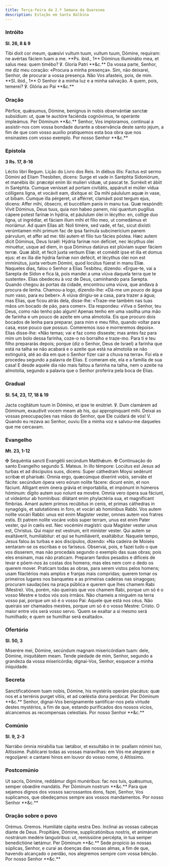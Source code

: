 ```yaml
---
title: Terça-feira da 2.ª Semana da Quaresma
description: Estação em Santa Balbina
---
```


### Intróito

**Sl. 26, 8 & 9**

<div class="side-by-side not-content">
  <span class="text-justify">
    Tibi dixit cor meum, quæsívi vultum tuum, vultum tuum, Dómine, requíram: ne
    avértas fáciem tuam a me. **Ps. ibid., 1** Dóminus illuminátio mea, et salus
    mea: quem timébo? ℣. Gloria Patri **&c.**
  </span>
  <span class="text-justify">
    Da vossa parte, Senhor, me diz meu coração: «Procura a minha presença». Sim,
    não deixarei, Senhor, de procurar a vossa presença. Não Vos afasteis, pois,
    de mim. **Sl. ibid., 1** O Senhor é a minha luz e a minha salvação. A quem,
    pois, temerei? ℣. Glória ao Pai **&c.**
  </span>
</div>

### Oração

<div class="side-by-side not-content">
  <span class="text-justify">
    Pérfice, quǽsumus, Dómine, benignus in nobis observántiæ sanctæ subsídium:
    ut, quæ te auctóre faciénda cognóvimus, te operánte impleámus. Per Dóminum
    **&c.**
  </span>
  <span class="text-justify">
    Senhor, Vos imploramos, continuai a assistir-nos com vossa bondade durante a
    observância deste santo jejum, a fim de que com vosso auxílio pratiquemos
    esta boa obra que nos ensinastes com vosso exemplo. Por nosso Senhor **&c.**
  </span>
</div>

### Epístola

**3 Rs. 17, 8-16**

<div class="side-by-side not-content">
  <span class="text-justify">Léctio libri Regum.</span>
  <span class="text-justify">Lição do Livro dos Reis.</span>
  <span class="text-justify">
    In diébus illis: Factus est sermo Dómini ad Elíam Thesbíten, dicens: Surge
    et vade in Saréphta Sidoniórum, et manébis ibi: præcépi enim ibi mulíeri
    víduæ, ut pascat te. Surréxit et ábiit in Saréphta. Cumque venísset ad
    portam civitátis, appáruit ei múlier vídua cólligens ligna, et vocávit eam,
    dixítque ei: Da mihi páululum aquæ in vase, ut bibam. Cumque illa pérgeret,
    ut afférret, clamávit post tergum ejus, dicens: Affer mihi, óbsecro, et
    buccéllam panis in manu tua. Quæ respóndit: Vivit Dóminus, Deus tuus, quia
    non habeo panem, nisi quantum pugíllus cápere potest farínæ in hýdria, et
    páululum ólei in lécytho: en, collige duo ligna, ut ingrédiar, et fáciam
    illum mihi et fílio meo, ut comedámus et moriámur. Ad quam Elías ait: Noli
    timére, sed vade, et fac, sicut dixísti: verúmtamen mihi primum fac de ipsa
    farínula subcinerícium panem párvulum, et affer ad me: tibi autem et fílio
    tuo fácies póstea. Hæc autem dicit Dóminus, Deus Israël: Hýdria farínæ non
    defíciet, nec lécythus ólei minuétur, usque ad diem, in qua Dóminus datúrus
    est plúviam super fáciem terræ. Quæ ábiit, et fecit juxta verbum Elíæ: et
    comédit ipse et illa et domus ejus: et ex illa die hýdria farínæ non
    defécit, et lécythus ólei non est imminútus, juxta verbum Dómini, quod
    locútus fúerat in manu Elíæ.
  </span>
  <span class="text-justify">
    Naqueles dias, falou o Senhor a Elias Tesbiteu, dizendo: «Ergue-te, vai a
    Sarepta de Sídon e fica lá, pois mandei a uma viúva daquela terra que te
    sustente». Elias obedeceu à voz de Deus, caminhando para Sarepta. Quando
    chegou às portas da cidade, encontrou uma viúva, que andava à procura de
    lenha. Chamou-a logo, dizendo-lhe: «Dá-me um pouco de água num vaso, para eu
    beber». A viúva dirigiu-se a casa, para trazer a água; mas Elias, que ficou
    atrás dela, disse-lhe: «Traze-me também nas tuas mãos um bocado de pão, para
    comer». Ela respondeu: «Viva o Senhor, teu Deus, como não tenho pão algum!
    Apenas tenho em uma vasilha uma mão de farinha e um pouco de azeite em uma
    almotolia. Eis que procuro dois bocados de lenha para preparar, para mim e
    meu filho, quando voltar para casa, esse pouco que possuo. Comeremos isso e
    morreremos depois». Elias disse-lhe: «Não temas; vai e faz como disseste;
    mas antes faz para mim um bolo dessa farinha, coze-o no borralho e traze-mo.
    Para ti e teu filho prepararás depois; porque (diz o Senhor, Deus de Israel)
    a farinha que está na talha se não acabará e o azeite que está na almotolia
    se não extinguirá, até ao dia em que o Senhor fizer cair a chuva na terra».
    Foi ela e procedeu segundo a palavra de Elias. E comeram ele, ela e a
    família de sua casa! E desde aquele dia não mais faltou a farinha na talha,
    nem o azeite na almotolia, segundo a palavra que o Senhor proferira pela
    boca de Elias.
  </span>
</div>

### Gradual

**Sl. 54, 23, 17, 18 & 19**

<div class="side-by-side not-content">
  <span class="text-justify">
    Jacta cogitátum tuum in Dómino, et ipse te enútriet. ℣. Dum clamárem ad
    Dóminum, exaudívit vocem meam ab his, qui appropínquant mihi.
  </span>
  <span class="text-justify">
    Deixai as vossas preocupações nas mãos do Senhor, que Ele cuidará de vós! V.
    Quando eu rezava ao Senhor, ouviu Ele a minha voz e salvou-me daqueles que
    me cercavam.
  </span>
</div>

### Evangelho

**Mt. 23, 1-12**

<div class="side-by-side not-content">
  <span class="text-justify">
    <span class="text-red-500">✠</span> Sequéntia sancti Evangélii secúndum
    Matthǽum.
  </span>
  <span class="text-justify">
    <span class="text-red-500">✠</span> Continuação do santo Evangelho segundo
    S. Mateus.
  </span>
  <span class="text-justify">
    In illo témpore: Locútus est Jesus ad turbas et ad discípulos suos, dicens:
    Super cáthedram Moysi sedérunt scribæ et pharisǽi. Omnia ergo, quæcúmque
    díxerint vobis, serváte et fácite: secúndum ópera vero eórum nolíte fácere:
    dicunt enim, et non fáciunt. Alligant enim ónera grávia et importabília, et
    impónunt in húmeros hóminum: dígito autem suo nolunt ea movére. Omnia vero
    ópera sua fáciunt, ut videántur ab homínibus: dilátant enim phylactéria sua,
    et magníficant fímbrias. Amant autem primos recúbitus in cenis, et primas
    cáthedras in synagógis, et salutatiónes in foro, et vocári ab homínibus
    Rabbi. Vos autem nolíte vocári Rabbi: unus est enim Magíster vester, omnes
    autem vos fratres estis. Et patrem nolíte vocáre vobis super terram, unus
    est enim Pater vester, qui in cœlis est. Nec vocémini magístri: quia
    Magíster vester unus est, Christus. Qui major est vestrum, erit miníster
    vester. Qui autem se exaltáverit, humiliábitur: et qui se humiliáverit,
    exaltábitur.
  </span>
  <span class="text-justify">
    Naquele tempo, Jesus falou às turbas e aos discípulos, dizendo: «Na cadeira
    de Moisés sentaram-se os escribas e os fariseus. Observai, pois, e fazei
    tudo o que vos disserem, mas não procedais segundo o exemplo das suas obras;
    pois eles ensinam, mas não praticam. Preparam fardos pesados e difíceis de
    levar e põem-nos às costas dos homens; mas eles nem com o dedo os querem
    mover. Praticam todas as obras, para serem vistos pelos homens; usam
    filactérios mais amplos e franjas mais compridas; querem tomar os primeiros
    lugares nos banquetes e as primeiras cadeiras nas sinagogas; procuram
    saudações na praça pública e querem que lhes chamem Rabi (Mestre). Vós,
    porém, não queirais que vos chamem Rabi, porque um só é o vosso Mestre e
    todos vós sois irmãos. Não chameis a ninguém na terra vosso pai, porque um
    só é o vosso Pai: Aquele que está nos céus. Não queirais ser chamados
    mestres, porque um só é o vosso Mestre: Cristo. O maior entre vós será vosso
    servo. ’Quem se exaltar a si mesmo será humilhado; e quem se humilhar será
    exaltado».
  </span>
</div>

### Ofertório

**Sl. 50, 3**

<div class="side-by-side not-content">
  <span class="text-justify">
    Miserére mei, Dómine, secúndum magnam misericórdiam tuam: dele, Dómine,
    iniquitátem meam.
  </span>
  <span class="text-justify">
    Tende piedade de mim, Senhor, segundo a grandeza da vossa misericórdia;
    dignai-Vos, Senhor, esquecer a minha iniquidade.
  </span>
</div>

### Secreta

<div class="side-by-side not-content">
  <span class="text-justify">
    Sanctificatiónem tuam nobis, Dómine, his mystériis operáre placátus: quæ nos
    et a terrénis purget vítiis, et ad cœléstia dona perdúcat. Per Dóminum
    **&c.**
  </span>
  <span class="text-justify">
    Senhor, dignai-Vos benignamente santificar-nos pela virtude destes
    mystérios, a fim de que, estando purificados dos nossos vícios, alcancemos
    as recompensas celestiais. Por nosso Senhor **&c.**
  </span>
</div>

### Comúnio

**Sl. 9, 2-3**

<div class="side-by-side not-content">
  <span class="text-justify">
    Narrábo ómnia mirabília tua: lætábor, et exsultábo in te: psallam nómini
    tuo, Altíssime.
  </span>
  <span class="text-justify">
    Publicarei todas as vossas maravilhas: em Vós me alegrarei e regozijarei: e
    cantarei hinos em louvor do vosso nome, ó Altíssimo.
  </span>
</div>

### Postcomúnio

<div class="side-by-side not-content">
  <span class="text-justify">
    Ut sacris, Dómine, reddámur digni munéribus: fac nos tuis, quǽsumus, semper
    obœdíre mandátis. Per Dóminum nostrum **&c.**
  </span>
  <span class="text-justify">
    Para que sejamos dignos dos vossos sacrossantos dons, fazei, Senhor, Vos
    suplicamos, que obedeçamos sempre aos vossos mandamentos. Por nosso Senhor
    **&c.**
  </span>
</div>

### Oração sobre o povo

<div class="side-by-side not-content">
  <span class="text-red-500 text-center">Orémus.</span>
  <span class="text-red-500 text-center">Oremos.</span>
  <span class="text-justify">Humiliáte cápita vestra Deo.</span>
  <span class="text-justify">Inclinai as vossas cabeças diante de Deus.</span>
  <span class="text-justify">
    Propitiáre, Dómine, supplicatiónibus nostris, et animárum nostrárum medére
    languóribus: ut, remissióne percépta, in tua semper benedictióne lætámur.
    Per Dóminum **&c.**
  </span>
  <span class="text-justify">
    Sede propício às nossas súplicas, Senhor, e curai as doenças das nossas
    almas, a fim de que, havendo alcançado o perdão, nos alegremos sempre com
    vossa bênção. Por nosso Senhor **&c.**
  </span>
</div>
